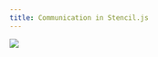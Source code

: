 ```yaml
---
title: Communication in Stencil.js
---
```


<img
  src="https://res.cloudinary.com/elazar93/image/upload/v1647337044/carbon_55_dl1mq9.png"
  className="img-15"
/>

